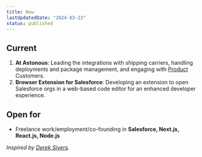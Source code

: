 ```yaml
---
title: Now
lastUpdatedDate: "2024-03-23"
status: published
---
```


## Current

1. **At Astonous**: Leading the integrations with shipping carriers, handling deployments and package management, and engaging with <a href="https://appexchange.salesforce.com/appxListingDetail?listingId=a0N3A00000FYgfoUAD" target="_blank" rel="noopener noreferrer">Product</a> Customers.
2. **Browser Extension for Salesforce**: Developing an extension to open Salesforce orgs in a web-based code editor for an enhanced developer experience.

## Open for

- Freelance work/employment/co-founding in **Salesforce, Next.js, React.js, Node.js**

_Inspired by <a href="https://nownownow.com/about" target="_blank" rel="noopener noreferrer">Derek Sivers</a>._
